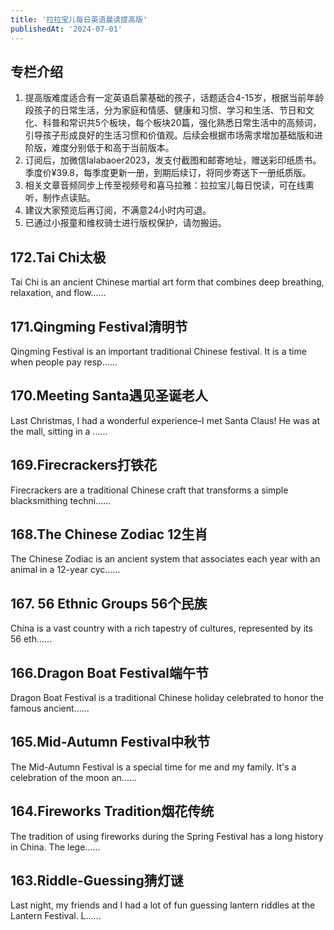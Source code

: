 ```yaml
---
title: '拉拉宝儿每日英语晨读提高版'
publishedAt: '2024-07-01'
---
```


## 专栏介绍

1. 提高版难度适合有一定英语启蒙基础的孩子，话题适合4-15岁，根据当前年龄段孩子的日常生活，分为家庭和情感、健康和习惯、学习和生活、节日和文化、科普和常识共5个板块，每个板块20篇，强化熟悉日常生活中的高频词，引导孩子形成良好的生活习惯和价值观。后续会根据市场需求增加基础版和进阶版，难度分别低于和高于当前版本。
2. 订阅后，加微信lalabaoer2023，发支付截图和邮寄地址，赠送彩印纸质书。季度价¥39.8，每季度更新一册，到期后续订，将同步寄送下一册纸质版。
3. 相关文章音频同步上传至视频号和喜马拉雅：拉拉宝儿每日悦读，可在线熏听，制作点读贴。
4. 建议大家预览后再订阅，不满意24小时内可退。
5. 已通过小报童和维权骑士进行版权保护，请勿搬运。


## 172.Tai Chi太极
Tai Chi is an ancient Chinese martial art form that combines deep breathing, relaxation, and flow......

## 171.Qingming Festival清明节
Qingming Festival is an important traditional Chinese festival. It is a time when people pay resp......

## 170.Meeting Santa遇见圣诞老人
Last Christmas, I had a wonderful experience–I met Santa Claus! He was at the mall, sitting in a ......

## 169.Firecrackers打铁花
Firecrackers are a traditional Chinese craft that transforms a simple blacksmithing techni......

## 168.The Chinese Zodiac 12生肖
The Chinese Zodiac is an ancient system that associates each year with an animal in a 12-year cyc......

## 167. 56 Ethnic Groups 56个民族
China is a vast country with a rich tapestry of cultures, represented by its 56 eth......

## 166.Dragon Boat Festival端午节
Dragon Boat Festival is a traditional Chinese holiday celebrated to honor the famous ancient......

## 165.Mid-Autumn Festival中秋节
The Mid-Autumn Festival is a special time for me and my family. It's a celebration of the moon an......

## 164.Fireworks Tradition烟花传统
The tradition of using fireworks during the Spring Festival has a long history in China. The lege......

## 163.Riddle-Guessing猜灯谜
Last night, my friends and I had a lot of fun guessing lantern riddles at the Lantern Festival. L......

